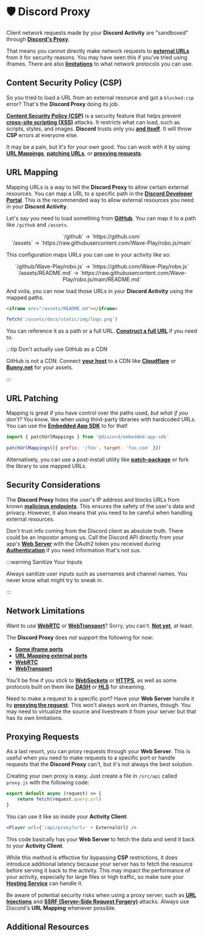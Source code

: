 
# 🛡️ Discord Proxy

Client network requests made by your **Discord Activity** are "sandboxed" through **[Discord's Proxy](https://discord.com/developers/docs/activities/development-guides#activity-proxy-considerations)**.

That means you cannot directly make network requests to **[external URLs](#external-resources)** from it for security reasons. You may have seen this if you've tried using iframes. There are also **[limitations](#network-limitations)** to what network protocols you can use.

## Content Security Policy (CSP)

So you tried to load a URL from an external resource and got a `blocked:csp` error? That's the **Discord Proxy** doing its job.

**[Content Security Policy (CSP)](https://developer.mozilla.org/en-US/docs/Web/HTTP/CSP)** is a security feature that helps prevent **[cross-site scripting (XSS)](https://owasp.org/www-community/attacks/xss/)** attacks. It restricts what can load, such as scripts, styles, and images. **Discord** trusts only you **[and itself](https://discord.com/developers/docs/activities/development-guides#exceptions)**. It will throw **CSP** errors at everyone else.

It may be a pain, but it's for your own good. You can work with it by using **[URL Mappings](#url-mapping)**, **[patching URLs](https://github.com/discord/embedded-app-sdk/blob/main/patch-url-mappings.md)**, or **[proxying requests](#proxying-requests)**.

## URL Mapping

Mapping URLs is a way to tell the **Discord Proxy** to allow certain external resources. You can map a URL to a specific path in the **[Discord Developer Portal](https://discord.com/developers/applications)**. This is the recommended way to allow external resources you need in your **Discord Activity**.

Let's say you need to load something from **[GitHub](https://github.com)**. You can map it to a path like `/github` and `/assets`.

<center>`/github` -> `https://github.com`</center>
<center>`/assets` -> `https://raw.githubusercontent.com/Wave-Play/robo.js/main`</center>
<p></p>

This configuration maps URLs you can use in your activity like so:

<center>`/github/Wave-Play/robo.js` -> `https://github.com/Wave-Play/robo.js`</center>
<center>`/assets/README.md` -> `https://raw.githubusercontent.com/Wave-Play/robo.js/main/README.md`</center>
<p></p>

And voila, you can now load those URLs in your **Discord Activity** using the mapped paths.

```HTML
<iframe src="/assets/README.md"></iframe>
```

```js
fetch('/assets/docs/static/img/logo.png')
```

You can reference it as a path or a full URL. **[Construct a full URL](https://discord.com/developers/docs/activities/development-guides#construct-a-full-url)** if you need to.

<CardContainer>
	<Card
		href="https://discord.com/developers/applications"
		title="🔗 Discord Developer Portal"
		description="Find it under your app's URL Mappings."
	/>
</CardContainer>

:::tip Don't actually use GitHub as a CDN

GitHub is not a CDN. Connect **[your host](https://roboplay.dev)** to a CDN like **[Cloudflare](https://www.cloudflare.com)** or **[Bunny.net](https://bunny.net/)** for your assets.

:::

## URL Patching

Mapping is great if you have control over the paths used, _but what if you don't?_ You know, like when using third-party libraries with hardcoded URLs. You can use the **[Embedded App SDK](https://github.com/discord/embedded-app-sdk/)** to for that!

```js
import { patchUrlMappings } from '@discord/embedded-app-sdk'

patchUrlMappings([{ prefix: '/foo', target: 'foo.com' }])
```

Alternatively, you can use a post-install utility like **[patch-package](https://www.npmjs.com/package/patch-package)** or fork the library to use mapped URLs.

## Security Considerations

The **Discord Proxy** hides the user's IP address and blocks URLs from known **[malicious endpoints](https://www.youtube.com/watch?v=dQw4w9WgXcQ)**. This ensures the safety of the user's data and privacy. However, it also means that you need to be careful when handling external resources.

Don't trust info coming from the Discord client as absolute truth. There could be an impostor among us. Call the Discord API directly from your app's **[Web Server](./server)** with the OAuth2 token you received during **[Authentication](./auth)** if you need information that's not sus.

:::warning Sanitize Your Inputs

Always sanitize user inputs such as usernames and channel names. You never know what might try to sneak in.

:::

## Network Limitations

Want to use **[WebRTC](https://webrtc.org/)** or **[WebTransport](https://w3c.github.io/webrtc-quic/)**? Sorry, you can't. **[Not yet](https://discord.com/developers/docs/activities/development-guides#activity-proxy-considerations)**, at least.

The **Discord Proxy** does _not_ support the following for now:

- **[Some iframe ports](https://developers.cloudflare.com/fundamentals/reference/network-ports/#network-ports-compatible-with-cloudflares-proxy)**
- **[URL Mapping external ports](https://developers.cloudflare.com/workers/platform/known-issues/#custom-ports)**
- **[WebRTC](https://webrtc.org/)**
- **[WebTransport](https://w3c.github.io/webrtc-quic/)**

You'll be fine if you stick to **[WebSockets](https://developer.mozilla.org/en-US/docs/Web/API/WebSocket)** or **[HTTPS](https://developer.mozilla.org/en-US/docs/Glossary/HTTPS)**, as well as some protocols built on them like **[DASH](https://developer.mozilla.org/en-US/docs/Web/Media/Audio_and_video_delivery/Setting_up_adaptive_streaming_media_sources#mpeg-dash_encoding)** or **[HLS](https://developer.mozilla.org/en-US/docs/Web/Guide/Audio_and_video_delivery/Setting_up_adaptive_streaming_media_sources#hls_encoding)** for streaming.

Need to make a request to a specific port? Have your **Web Server** handle it by **[proxying the request](#proxying-requests)**. This won't always work on iframes, though. You may need to virtualize the source and livestream it from your server but that has its own limitations.

## Proxying Requests

As a last resort, you can proxy requests through your **Web Server**. This is useful when you need to make requests to a specific port or handle requests that the **Discord Proxy** can't, but it's not always the best solution.

Creating your own proxy is easy. Just create a file in `/src/api` called `proxy.js` with the following code:

```js
export default async (request) => {
	return fetch(request.query.url)
}
```

You can use it like so inside your **Activity Client**:

```jsx
<Player url={'/api/proxy?url=' + ExternalUrl} />
```

This code basically has your **Web Server** to fetch the data and send it back to your **Activity Client**.

While this method is effective for bypassing **CSP** restrictions, it does introduce additional latency because your server has to fetch the resource before serving it back to the activity. This may impact the performance of your activity, especially for large files or high traffic, so make sure your **[Hosting Service](https://docs.roboplay.dev/discord-activities/hosting)** can handle it.

Be aware of potential security risks when using a proxy server, such as **[URL Injections](https://cheatsheetseries.owasp.org/cheatsheets/Unvalidated_Redirects_and_Forwards_Cheat_Sheet.html)** and **[SSRF (Server-Side Request Forgery)](<https://owasp.org/Top10/A10_2021-Server-Side_Request_Forgery_(SSRF)>)** attacks. Always use Discord's **URL Mapping** whenever possible.

## Additional Resources

<CardContainer>
	<Card
		href="https://discord.com/developers/docs/activities/development-guides#activity-proxy-considerations"
		title="🔗 Discord Developer Docs"
		description="Learn more about the Discord Proxy."
	/>
	<Card
		href="https://dev.to/waveplay/resolve-content-security-policy-csp-issues-in-your-discord-activity-using-a-nodejs-proxy-2634"
		title="📚 Resolve CSP Issues with a Proxy"
		description="A guide on how to set up a proxy to bypass CSP issues."
	/>
</CardContainer>
